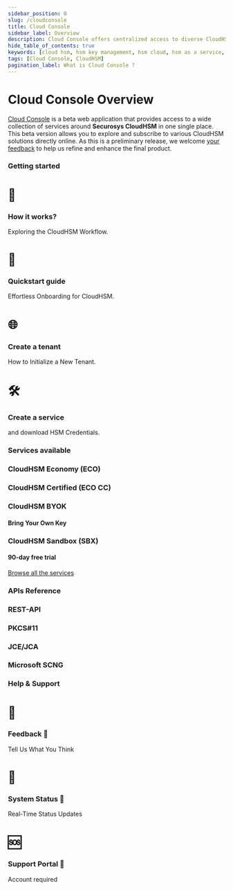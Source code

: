 ```yaml
---
sidebar_position: 0
slug: /cloudconsole
title: Cloud Console
sidebar_label: Overview
description: Cloud Console offers centralized access to diverse CloudHSM services. Explore, subscribe, and manage HSM services conveniently through this unified web application.
hide_table_of_contents: true
keywords: [cloud hsm, hsm key management, hsm cloud, hsm as a service, cloud based hsm, hsm digital signature, hsm services, hsm service, what is cloud hsm, hsm signing, hsm pki, hsm encryption, code signing hsm, hsm key, code signing service, hsm code signing, cloud code signing, cloud encryption key management, cloud hardware security module, cloudhsm vs kms, code signing certificate, key management hsm, microsoft encryption key management, hsm aws, document signing services, code signing, hsm providers, code signing as a service, aws cloudhsm documentation, hsm pricing]
tags: [Cloud Console, CloudHSM]
pagination_label: What is Cloud Console ?
---
```



# Cloud Console Overview

[Cloud Console](http://cloud.securosys.com/) is a beta web application that provides access to a wide collection of services around <b> Securosys CloudHSM</b> in one single place. This beta version allows you to explore and subscribe to various CloudHSM solutions directly online. As this is a preliminary release, we welcome [your feedback](https://www.securosys.com/en/contactus) to help us refine and enhance the final product.

### Getting started

<div className='about__cards'>
    <Link 
      to='/cloudhsm/cloudconsole/howitworks' 
      className='about__card' 
      style={{ backgroundColor: '#f1f1f1' }}
    >
        <div className='about__section_card'>
            <h1 className='about__header'>📝</h1>
            <h3 className='about__header'>How it works?</h3>
            <p className='about__description'>
                Exploring the CloudHSM Workflow.
            </p>
        </div>
    </Link>
    <Link 
      to='/cloudhsm/CloudConsole/quickstartguide' 
      className='about__card' 
      style={{ backgroundColor: '#f1f1f1' }}
    >
        <div className='about__section_card'>
            <h1 className='about__header'>🚀</h1>
            <h3 className='about__header'>Quickstart guide</h3>
            <p className='about__description'>
                Effortless Onboarding for CloudHSM.
            </p>
        </div>
    </Link>
    <Link 
      to='/cloudhsm/CloudConsole/Accounts/createanaccount' 
      className='about__card' 
      style={{ backgroundColor: '#f1f1f1' }}
    >
        <div className='about__section_card'>
            <h1 className='about__header'>🌐</h1>
            <h3 className='about__header'>Create a tenant</h3>
            <p className='about__description'>
                How to Initialize a New Tenant.
            </p>
        </div>
    </Link>
        <Link 
      to='/cloudhsm/CloudConsole/Services/subscribeservice' 
      className='about__card' 
      style={{ backgroundColor: '#f1f1f1' }}
    >
        <div className='about__section_card'>
            <h1 className='about__header'>🛠️</h1>
            <h3 className='about__header'>Create a service</h3>
            <p className='about__description'>
                and download HSM Credentials.
            </p>
        </div>
    </Link>
</div>


### Services available

<div className='about__cards'>
    <Link 
      to='/cloudhsm/Packages/economy' 
      className='about__card' 
      style={{ backgroundColor: '#265c6d', color: '#ffffff' }}
    >
        <div className='about__section_card'>
            <h3 className='about__header' style={{ color: '#ffffff' }}>CloudHSM Economy (ECO)</h3>
        </div>
    </Link>
    <Link 
      to='/cloudhsm/Packages/economy_cc' 
      className='about__card' 
      style={{ backgroundColor: '#265c6d', color: '#ffffff' }}
    >
        <div className='about__section_card'>
            <h3 className='about__header' style={{ color: '#ffffff' }}>CloudHSM Certified (ECO CC)</h3>
        </div>
    </Link>
    <Link 
      to='/cloudhsm/Packages/byok' 
      className='about__card' 
      style={{ backgroundColor: '#265c6d', color: '#ffffff' }}
    >
        <div className='about__section_card'>
            <h3 className='about__header' style={{ color: '#ffffff' }}>CloudHSM BYOK</h3>
            <h4 className='about__header' style={{ color: '#ffffff' }}>Bring Your Own Key</h4>
        </div>
    </Link>
    <Link 
      to='/cloudhsm/Packages/sandbox' 
      className='about__card' 
      style={{ backgroundColor: '#265c6d', color: '#ffffff' }}
    >
        <div className='about__section_card'>
            <h3 className='about__header' style={{ color: '#ffffff' }}>CloudHSM Sandbox (SBX)</h3>
            <h4 className='about__header' style={{ color: '#ffffff' }}>90-day free trial</h4>
        </div>
    </Link>
</div>

[Browse all the services](http://cloud.securosys.com/cloudhsm)

### APIs Reference

<div className='about__cards'>
        <Link to='/tsb/overview' className='about__card'>
        <div className='about__section_card'>
            <h3 className='about__header'>REST-API</h3>
        </div>
    </Link>
    <Link to='/pkcs/overview' className='about__card'>
        <div className='about__section_card'>
            <h3 className='about__header'>PKCS#11</h3>
        </div>
    </Link>
    <Link to='/jce/overview' className='about__card'>
        <div className='about__section_card'>
            <h3 className='about__header'>JCE/JCA</h3>
        </div>
    </Link>
    <Link to='/mscng/overview' className='about__card'>
        <div className='about__section_card'>
            <h3 className='about__header'>Microsoft SCNG</h3>
        </div>
    </Link>

</div>

### Help & Support

<div className='about__cards'>
    <Link to='https://www.securosys.com/en/contact' className='about__card'>
        <div className='about__section_card'>
            <h1 className='about__header'>💬</h1>
            <h3 className='about__header'>Feedback 🔗</h3>
            <p className='about__description'>
                Tell Us What You Think
            </p>
        </div>
    </Link>
    <Link to='https://status.cloudshsm.com/' className='about__card'>
        <div className='about__section_card'>
            <h1 className='about__header'>📶</h1>
            <h3 className='about__header'>System Status 🔗</h3>
            <p className='about__description'>
                Real-Time Status Updates
            </p>
        </div>
    </Link>
    <Link to='https://support.securosys.com' className='about__card'>
        <div className='about__section_card'>
            <h1 className='about__header'>🆘</h1>
            <h3 className='about__header'>Support Portal 🔗</h3>
            <p className='about__description'>
                Account required
            </p>
        </div>
    </Link>
</div>
